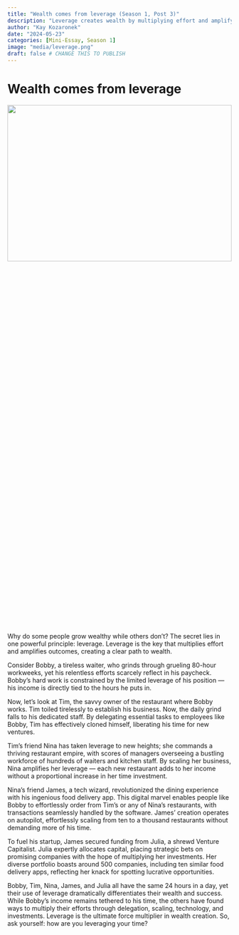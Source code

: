 ```yaml
---
title: "Wealth comes from leverage (Season 1, Post 3)"
description: "Leverage creates wealth by multiplying effort and amplifying outcomes."
author: "Kay Kozaronek"
date: "2024-05-23"
categories: [Mini-Essay, Season 1]
image: "media/leverage.png"
draft: false # CHANGE THIS TO PUBLISH
---
```


# Wealth comes from leverage

<p>
    <center>
        <img src="media/leverage.png"
        width="100%" height="30%">
    </center>
</p>

Why do some people grow wealthy while others don't? The secret lies in one powerful principle: leverage. Leverage is the key that multiplies effort and amplifies outcomes, creating a clear path to wealth.

Consider Bobby, a tireless waiter, who grinds through grueling 80-hour workweeks, yet his relentless efforts scarcely reflect in his paycheck. Bobby's hard work is constrained by the limited leverage of his position — his income is directly tied to the hours he puts in.

Now, let's look at Tim, the savvy owner of the restaurant where Bobby works. Tim toiled tirelessly to establish his business. Now, the daily grind falls to his dedicated staff. By delegating essential tasks to employees like Bobby, Tim has effectively cloned himself, liberating his time for new ventures.

Tim's friend Nina has taken leverage to new heights; she commands a thriving restaurant empire, with scores of managers overseeing a bustling workforce of hundreds of waiters and kitchen staff. By scaling her business, Nina amplifies her leverage — each new restaurant adds to her income without a proportional increase in her time investment.

Nina's friend James, a tech wizard, revolutionized the dining experience with his ingenious food delivery app. This digital marvel enables people like Bobby to effortlessly order from Tim’s or any of Nina's restaurants, with transactions seamlessly handled by the software. James' creation operates on autopilot, effortlessly scaling from ten to a thousand restaurants without demanding more of his time.

To fuel his startup, James secured funding from Julia, a shrewd Venture Capitalist. Julia expertly allocates capital, placing strategic bets on promising companies with the hope of multiplying her investments. Her diverse portfolio boasts around 500 companies, including ten similar food delivery apps, reflecting her knack for spotting lucrative opportunities.

Bobby, Tim, Nina, James, and Julia all have the same 24 hours in a day, yet their use of leverage dramatically differentiates their wealth and success. While Bobby's income remains tethered to his time, the others have found ways to multiply their efforts through delegation, scaling, technology, and investments. Leverage is the ultimate force multiplier in wealth creation. So, ask yourself: how are you leveraging your time?